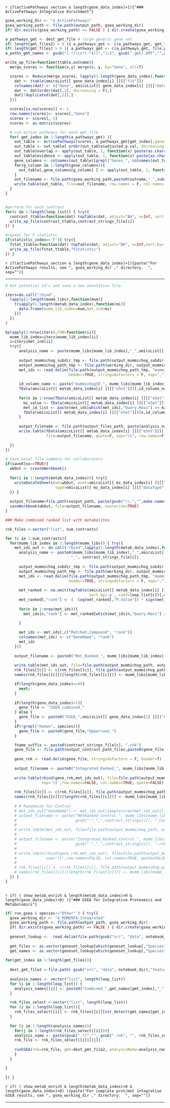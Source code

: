 
`r if(activePathways_section & length(gene_data_index)>1){"### ActivePathways Integrative Enrichment"} `
```r
    
gsea_working_dir <- "4_ActivePathways"
gsea_working_path <- file.path(output_path, gsea_working_dir)
if( dir.exists(gsea_working_path) == FALSE ) { dir.create(gsea_working_path) }

a_pathways_gmt <- dest_gmt_file # large generic gene set
if( length(gmt_files2) > 0 ){ a_pathways_gmt <- c(a_pathways_gmt, gmt_files2) } # Add Custom gene sets if there
if( length(gmt_files) > 0 ){ a_pathways_gmt <- c(a_pathways_gmt, file.path( gsub("src", "data", notebook_dir),"matched",gmt_files)) } # Add MOMENTA gene sets
a_paths_gmt_names <- gsub("(.*/\\s*(.*$))","\\2", gsub(".gmt|.GMT","",a_pathways_gmt) )

write_ap_file=function(ttable,outname){
  merge_scores <- function(x,y) merge(x, y, by="Gene", all=T)

  scores <- Reduce(merge_scores, lapply(1:length(gene_data_index),function(i){
    dat <- ttable(omicsList[[ gene_data_index[i] ]][["fit"]])
    colnames(dat) <- c("Gene", omicsList[[ gene_data_index[i] ]][["dataType"]] )
    dat <- dat[order(dat[,2], decreasing = F),]
    dat[!duplicated(dat[,1]),]
  }))

  scores[is.na(scores)] <- 1
  row.names(scores)<- scores[,"Gene"]
  scores <- scores[,-1]
  scores <- as.matrix(scores)

  # run active pathways for each gmt_file
  for( gmt_index in 1:length(a_pathways_gmt) ){
    out_table <- ActivePathways(scores, a_pathways_gmt[gmt_index],geneset.filter = c(10, 500))
    out_table <- out_table[ order(out_table$adjusted.p.val, decreasing = F),]
    out_table$overlap <- apply(out_table, 1, function(x) paste(as.character(unlist(x["overlap"])), collapse=","))
    out_table$evidence <- apply(out_table, 1, function(x) paste(as.character(unlist(x["evidence"])), collapse=","))
    gene_columns <- colnames(out_table)[grepl("Genes_", colnames(out_table))]
    for(g_column in 1:length(gene_columns)){
      out_table[,gene_columns[g_column] ] <- apply(out_table, 1, function(x) paste(as.character(unlist(x[ gene_columns[g_column] ])), collapse=","))
    } 
    out_filename <- file.path(gsea_working_path,paste0(outname,"_",substr(a_paths_gmt_names[gmt_index],1,20),gmt_index,".txt") )
    write.table(out_table, file=out_filename, row.names = F, col.names = T, quote = F, sep = "\t")
  }
}


#perform for each contrast
for(c in 1:length(loop_list)) { try({
  contrast_ttable=function(dat) topTable(dat, adjust="BH", n=Inf, sort.by='p', coef=loop_list[c])[,c("Gene", "P.Value")]
  write_ap_file(contrast_ttable,contrast_strings_file[c])
}) }

#repeat for F statistic
if(statistic_index=='F'){ try({
  fstat_ttable=function(dat) topTable(dat, adjust="BH", n=Inf,sort.by='F')[,c("Gene", "P.Value")]
  write_ap_file(fstat_ttable,"Fstatistic")
}) }


```
`r if(activePathways_section & length(gene_data_index)>1){paste("For ActivePathways results, see ", gsea_working_dir ," directory.  ", sep="")} `

---

```r

# Get potential id's and save a new annotation file. 

iters=do.call("rbind",
  lapply(1:length(mumm_libs),function(mum){
    t(sapply(1:length(metab_data_index),function(mi){
      data.frame(mumm_lib_index=mum,met_ind=mi)
    }))
  })
)

bplapply(1:nrow(iters),FUN=function(ii){
  mumm_lib_index=iters$mumm_lib_index[ii]
  i=iters$met_ind[ii]
  try({
      analysis_name <- paste(mumm_libs[mumm_lib_index],"_",omicsList[[ metab_data_index[i] ]][["dataType"]], sep="" )
      
      output_mummichog_subdir_tmp <- file.path(output_mummichog_subdir, paste0(analysis_name, "_",contrast_strings_file[1]))
      output_mummichog_path_tmp <- file.path(working_dir, output_mummichog_subdir_tmp)
      met_ids <- read.delim(file.path(output_mummichog_path_tmp, "mummichog_matched_compound_all.csv"),
                            header=TRUE, stringsAsFactors = F, sep=",")
      
      id_column_name <- paste("mummichogID_", mumm_libs[mumm_lib_index], sep="")
      fData(omicsList[[ metab_data_index[i] ]][["eSet"]])[,id_column_name] <- ""
      
      for(n in 1:nrow(fData(omicsList[[ metab_data_index[i] ]][["eSet"]])) ){
        mz_value <- fData(omicsList[[ metab_data_index[i] ]][["eSet"]])[n,"mz"]
        met_id_list <- paste(met_ids[which(met_ids[,"Query.Mass"] == mz_value), "Matched.Compound"], collapse=",")
        fData(omicsList[[ metab_data_index[i] ]][["eSet"]])[n,id_column_name] <- met_id_list
      }
      
      output_filename <- file.path(output_files_path, paste(analysis_name,"_IDs.txt",sep="") )
      write.table(fData(omicsList[[ metab_data_index[i] ]][["eSet"]])[,c("feature_identifier", "mz", id_column_name)],
                  file=output_filename, quote=F, sep="\t", row.names=F)
    
  })
})

# Save excel file summary for collaborators
if(saveXlsx==TRUE){    
  wbOut <- createWorkbook()
  
  for(i in 1:length(metab_data_index)){ try({
    writeDataToSheets(wb=wbOut, eset=omicsList[[ mz_data_index[i] ]][["eSet"]], limmaFit=omicsList[[ mz_data_index[i] ]][["fit"]], 
                      type=omicsList[[ mz_data_index[i] ]][["dataType"]], data_format=omicsList[[ mz_data_index[i] ]][["dataFormat"]]); 
  }) }  
  
  output_filename=file.path(output_path, paste(gsub("\\.","",make.names(project_name)), "_Summary_AllMetIDs", ".xlsx", sep=""))
  saveWorkbook(wbOut, file=output_filename, overwrite=TRUE)
}
```


```r

### Make combined ranked list with metabolites

rnk_files <-vector("list", num_contrasts)

for (c in 1:num_contrasts){
  for(mumm_lib_index in 1:length(mumm_libs)) { try({
    met_ids_out <- do.call("rbind",lapply(1:length(metab_data_index),function(i){
      analysis_name <- paste0(mumm_libs[mumm_lib_index],"_",omicsList[[ metab_data_index[i] ]][["dataType"]],
                             "_", contrast_strings_file[c])
      
      output_mummichog_subdir_tmp <- file.path(output_mummichog_subdir, analysis_name)
      output_mummichog_path_tmp <- file.path(working_dir, output_mummichog_subdir_tmp)
      met_ids <- read.delim(file.path(output_mummichog_path_tmp, "mummichog_matched_compound_all.csv"),
                            header=TRUE, stringsAsFactors = F, sep=",")
  
      met_ranked <- na.omit(topTable(omicsList[[ metab_data_index[i] ]][["fit"]], adjust="BH", n=Inf,
                                     sort.by='p', coef=loop_list[c])[,c("mz", "P.Value", "logFC")] );
      met_ranked[,"rank"] <- ( -log(met_ranked[,"P.Value"]) * sign(met_ranked[,"logFC"]) )
    
      for(n in 1:nrow(met_ids)){
        met_ids[n,"rank"] <- met_ranked[which(met_ids[n,"Query.Mass"] == met_ranked[,"mz"])[1], "rank"]
      
      }

      met_ids <- met_ids[,c("Matched.Compound", "rank")]
      colnames(met_ids) <- c("GeneName", "rank")
      met_ids
    }))
    
    output_filename <- paste0("Met_Ranked_", mumm_libs[mumm_lib_index],"_", contrast_strings_file[c], "_Combined.rnk")
    
    write.table(met_ids_out, file=file.path(output_mummichog_path, output_filename), sep='\t',row.names=FALSE, col.names=TRUE, quote=FALSE)
    rnk_files[[c]] <- c(rnk_files[[c]], file.path(output_mummichog_path, output_filename) )
    names(rnk_files[[c]])[length(rnk_files[[c]])] <- mumm_libs[mumm_lib_index]

    if(length(gene_data_index)==0){
      next;
    }
    
    if(length(gene_data_index)>1){
      gene_file <- "GSEA_combined_"
    } else {
      gene_file <- paste0("GSEA_",omicsList[[ gene_data_index[1] ]][["dataType"]],"_")
    }
    if(!grepl("Human", species)){ 
      gene_file <- paste0(gene_file,"Uppercase_")
    }

    fname_suffix <- paste0(contrast_strings_file[c], ".rnk")
    gene_file <- file.path(output_contrast_path_files,paste0(gene_file,fname_suffix))
      
    gene_rnk <- read.delim(gene_file, stringsAsFactors = F, header=T)
    
    output_filename <- paste0("Integrated_Ranked_", mumm_libs[mumm_lib_index], "_", fname_suffix)
    
    write.table(rbind(gene_rnk,met_ids_out), file=file.path(output_mummichog_path, output_filename),
                sep='\t',row.names=FALSE, col.names=TRUE, quote=FALSE)
    
    rnk_files[[c]] <- c(rnk_files[[c]], file.path(output_mummichog_path, output_filename) )
    names(rnk_files[[c]])[length(rnk_files[[c]])] <- mumm_libs[mumm_lib_index]
    
    # # Randomize for Control
    # met_ids_out["GeneName"] <- met_ids_out[sample(nrow(met_ids_out)),"GeneName"]
    # output_filename <- paste("MetRanked_Control_", mumm_libs[mumm_lib_index],"_",
    #                          gsub("-","_",contrast_strings[c]), "_Combined.rnk", sep="" )
    # 
    # write.table(met_ids_out, file=file.path(output_mummichog_path, output_filename), sep='\t',row.names=FALSE, col.names=TRUE, quote=FALSE)
    # 
    # output_filename <- paste("Integrated_Ranked_Control_", mumm_libs[mumm_lib_index],"_",
    #                          gsub("-","_",contrast_strings[c]), ".rnk", sep="" )
    # 
    # write.table(rbind(gene_rnk,met_ids_out), file=file.path(output_mummichog_path, output_filename),
    #             sep='\t',row.names=FALSE, col.names=TRUE, quote=FALSE)
    # 
    # rnk_files[[c]] <- c(rnk_files[[c]], file.path(output_mummichog_path, output_filename) )
    # names(rnk_files[[c]])[length(rnk_files[[c]])] <- mumm_libs[mumm_lib_index]
  }) }
}
    
```


`r if( ( show_metab_enrich & length(metab_data_index)>0 & length(gene_data_index)>0) ){"### GSEA for Integrative Proteomics and Metabolomics"} `
```r

if( run_gsea & species!="Other" ) { try({
  gsea_working_dir <- "4_MOMENTA_Integrated"
  gsea_working_path <- file.path(output_path, gsea_working_dir)
  if( dir.exists(gsea_working_path) == FALSE ) { dir.create(gsea_working_path) }
  
  geneset_lookup <-  read.delim(file.path(gsub("src", "data", notebook_dir),"feature","MatchedFeatureSets.txt"))
  
  gmt_files <- as.vector(geneset_lookup[which(geneset_lookup[,"Species"]==species),"GeneSet"])
  gmt_names <- as.vector(geneset_lookup[which(geneset_lookup[,"Species"]==species),"Name"])
  
for(gmt_index in 1:length(gmt_files)){
    
  dest_gmt_file2 <-file.path( gsub("src", "data", notebook_dir),"feature",gmt_files[gmt_index])
  
  analysis_names <- vector("list", length(loop_list))
  for (i in 1:length(loop_list)) {
    analysis_names[[i]] <- paste0("Combined_",gmt_names[gmt_index],"_",contrast_strings_file[i])
  }

  rnk_files_select <-vector("list", length(loop_list))
  for (i in 1:length(loop_list)){ 
    rnk_files_select[[i]] <- rnk_files[[i]][str_detect(gmt_names[gmt_index], names(rnk_files[[i]]))]
  }
  
  for (i in 1:length(analysis_names)){
    for(j in 1:length(rnk_files_select[[i]])){
    analysis_name <- paste(gsub(".*/","", gsub(".rnk", "", rnk_files_select[[i]][[j]])), "_", gmt_names[gmt_index], sep="" ) #analysis_names[[i]]
    rnk_file <- rnk_files_select[[i]][[j]]
    
    runGSEA(rnk=rnk_file, gmt=dest_gmt_file2, analysisName=analysis_name, out_path=gsea_working_path )
    }
  }

}

}) } 

```
`r if( ( show_metab_enrich & length(metab_data_index)>0 & length(gene_data_index)>0) ){paste("For complete prot/met integrative GSEA results, see ", gsea_working_dir ," directory.  ", sep="")} `

---

